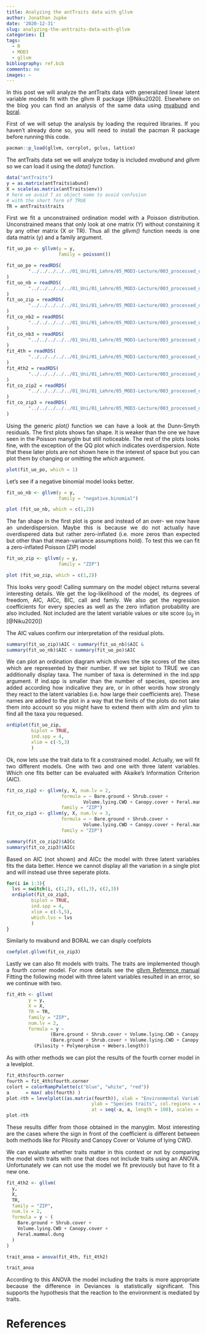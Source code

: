 ```yaml
---
title: Analyzing the antTraits data with gllvm
author: Jonathan Jupke
date: '2020-12-31'
slug: analyzing-the-anttraits-data-with-gllvm
categories: []
tags:
  - R
  - MOD3
  - gllvm
bibliography: ref.bib
comments: no
images: ~
---
```


<style>
body {
text-align: justify}
</style>

In this post we will analyze the antTraits data with generalized linear latent variable models fit with the gllvm R package [@Niku2020]. Elsewhere on the blog you can find an analysis of the same data using [mvabund](https://jonjup.netlify.app/post/2020-12-08-analyzing-the-anttraits-data-with-mvabund/analyzing-the-anttraits-data-with-mvabund/) and [boral](https://jonjup.netlify.app/post/2020-12-31-analyzing-the-anttrait-data-with-boral-and-gllvm/analyzing-the-anttrait-data-with-boral/). 

First of we will setup the analysis by loading the required libraries. If you haven't already done so, you will need to install the pacman R package before running this code. 
```r
pacman::p_load(gllvm, corrplot, gclus, lattice)
```

The antTraits data set we will analyze today is included *mvabund* and *gllvm* so we can load it using the *data()* function.
```r
data("antTraits")
y = as.matrix(antTraits$abund)
X = scale(as.matrix(antTraits$env))
# here we avoid T as object name to avoid confusion
# with the short form of TRUE
TR = antTraits$traits
```

First we fit a unconstrained ordination model with a Poisson distribution.  Unconstrained means that only look at one matrix (Y) without constaining it by any other matrix (X or TR). Thus all the *gllvm()* function needs is one data matrix (y) and a family argument. 
```r
fit_uo_po <- gllvm(y = y, 
                   family = poisson())
```

```r
fit_uo_po = readRDS(
        "../../../../../01_Uni/01_Lehre/05_MOD3-Lecture/003_processed_data/gllvm/anttraits/fit_model_uo_po.RDS"
)
fit_uo_nb = readRDS(
        "../../../../../01_Uni/01_Lehre/05_MOD3-Lecture/003_processed_data/gllvm/anttraits/fit_model_uo_nb.RDS"
)
fit_uo_zip = readRDS(
        "../../../../../01_Uni/01_Lehre/05_MOD3-Lecture/003_processed_data/gllvm/anttraits/fit_model_uo_zip.RDS"
)
fit_co_nb2 = readRDS(
        "../../../../../01_Uni/01_Lehre/05_MOD3-Lecture/003_processed_data/gllvm/anttraits/fit_model_co_nb_2.RDS"
)
fit_co_nb3 = readRDS(
        "../../../../../01_Uni/01_Lehre/05_MOD3-Lecture/003_processed_data/gllvm/anttraits/fit_model_co_nb_3.RDS"
)
fit_4th = readRDS(
        "../../../../../01_Uni/01_Lehre/05_MOD3-Lecture/003_processed_data/gllvm/anttraits/fit_model_traits_co_zip2.RDS"
)
fit_4th2 = readRDS(
        "../../../../../01_Uni/01_Lehre/05_MOD3-Lecture/003_processed_data/gllvm/anttraits/fit_model_traits_not_co_zip2.RDS"
)
fit_co_zip2 = readRDS(
        "../../../../../01_Uni/01_Lehre/05_MOD3-Lecture/003_processed_data/gllvm/anttraits/fit_model_co_zip_2.RDS"
)
fit_co_zip3 = readRDS(
        "../../../../../01_Uni/01_Lehre/05_MOD3-Lecture/003_processed_data/gllvm/anttraits/fit_model_co_zip_3.RDS"
)
```

Using the generic *plot()* function we can have a look at the Dunn-Smyth residuals. 
The first plots shows fan shape. It is weaker than the one we have seen in the Poisson manyglm but still noticeable. 
The rest of the plots looks fine, with the exception of the QQ plot which indicates overdispersion. Note that these later plots are not shown here in the interest of space but you can plot them by changing or omitting the *which* argument.

```r
plot(fit_uo_po, which = 1)
```

Let's see if a negative binomial model looks better. 
```r
fit_uo_nb <- gllvm(y = y,
                   family = "negative.binomial")
```

```r
plot (fit_uo_nb, which = c(1,2))
```

The fan shape in the first plot is gone and instead of an over- we now have an underdispersion. Maybe this is because we do not actually have overdispered data but rather zero-inflated (i.e. more zeros than expected but other than that mean-variance assumptions hold). To test this we can fit a zero-inflated Poisson (ZIP) model

```r
fit_uo_zip <- gllvm(y = y,
                   family = "ZIP")
```

```r
plot (fit_uo_zip, which = c(1,2))
```

This looks very good! Calling summary on the model  object returns several interesting details. We get the log-likelihood of the model, its degrees of freedom, AIC, AICc, BIC, call and family. 
We also get the regression coefficients for every species as well as the zero inflation probability are also included. Not included are the latent variable values or site score ($u_{ij}$ in [@Niku2020])

The AIC values confirm our interpretation of the residual plots. 
```r
summary(fit_uo_zip)$AIC < summary(fit_uo_nb)$AIC &
summary(fit_uo_nb)$AIC < summary(fit_uo_po)$AIC
```

We can plot an ordination diagram which shows the site scores of the sites which are represented by their number. If we set biplot to TRUE we can additionally display taxa. The number of taxa is determined in the ind.spp argument. If ind.spp is smaller than the number of species, species are added according how indicative they are, or in other words how strongly they react to the latent variables (i.e. how large their coefficients are). These names are added to the plot in a way that the limits of the plots do not take them into account so you might have to extend them with xlim and ylim to find all the taxa you requesed.  

```r
ordiplot(fit_uo_zip,
         biplot = TRUE,
         ind.spp = 4,
         xlim = c(-5,3)
         )
```

Ok, now lets use the trait data to fit a constrained model. Actually, we will fit two different models. One with two and one with three latent variables. Which one fits better can be evaluated with Akaike's Information Criterion (AIC). 

```r
fit_co_zip2 <- gllvm(y, X, num.lv = 2,
                    formula = ~ Bare.ground + Shrub.cover +
                            Volume.lying.CWD + Canopy.cover + Feral.mammal.dung,
                    family = "ZIP")
fit_co_zip3 <- gllvm(y, X, num.lv = 3,
                    formula = ~ Bare.ground + Shrub.cover +
                            Volume.lying.CWD + Canopy.cover + Feral.mammal.dung,
                    family = "ZIP")
```

```r
summary(fit_co_zip2)$AICc
summary(fit_co_zip3)$AICc
```

Based on AIC (not shown) and AICc the model with three latent variables fits the data better.
Hence we cannot display all the variation in a single plot and will instead use three seperate plots.  

```r
for(i in 1:3){
  lvs = switch(i, c(1,2), c(1,3), c(2,3))
  ordiplot(fit_co_zip3,
         biplot = TRUE,
         ind.spp = 4,
         xlim = c(-5,5), 
         which.lvs = lvs
         )
}

```
 Similarly to mvabund and BORAL we can disply coefplots

```r
coefplot.gllvm(fit_co_zip3)
```

Lastly we can also fit models with traits. The traits are implemented though a fourth corner model. For more details see the [gllvm Reference manual](https://cran.r-project.org/web/packages/gllvm/gllvm.pdf)
Fitting the following model with three latent variables resulted in an error, so we continue with two. 
```r
fit_4th <- gllvm(
        y = y,
        X = X,
        TR = TR,
        family = "ZIP",
        num.lv = 2,
        formula = y ~
                (Bare.ground + Shrub.cover + Volume.lying.CWD + Canopy.cover + Feral.mammal.dung) +
                (Bare.ground + Shrub.cover + Volume.lying.CWD + Canopy.cover + Feral.mammal.dung):
          (Pilosity + Polymorphism + Webers.length))
```

As with other methods we can plot the results of the fourth corner model in a levelplot. 
```r
fit_4th$fourth.corner
fourth = fit_4th$fourth.corner
colort = colorRampPalette(c("blue", "white", "red"))
a      = max( abs(fourth) )
plot.4th = levelplot((as.matrix(fourth)), xlab = "Environmental Variables",
                               ylab = "Species traits", col.regions = colort(100), cex.lab =1.3,
                               at = seq(-a, a, length = 100), scales = list(x = list(rot = 45)))
plot.4th
```

These results differ from those obtained in the manyglm. Most interesting are the cases where the sign in front of the coefficient is different between both methods like for Pilosity and Canopy Cover or Volume of lying CWD. 

We can evaluate whether traits matter in this context or not by comparing the model with traits with one that does not include traits using an ANOVA. Unfortunately we can not use the model we fit previously but have to fit a new one. 

```r
fit_4th2 <- gllvm(
  y,
  X,
  TR,
  family = "ZIP",
  num.lv = 2,
  formula = y ~ (
    Bare.ground + Shrub.cover + 
    Volume.lying.CWD + Canopy.cover + 
    Feral.mammal.dung
  )
)
```


```r
trait_anoa = anova(fit_4th, fit_4th2)
```
```r
trait_anoa
```

According to this ANOVA the model including the traits is more appropriate because the difference in Deviances is statistically significant. This supports the hypothesis that the reaction to the environment is mediated by traits.  

# References
